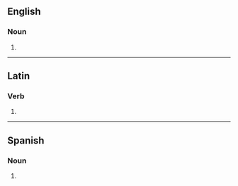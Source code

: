 {{also|insígnias}}

==English==

===Noun===
{{head|en|noun form}}

# {{plural of|en|insignia}}

----

==Latin==

===Verb===
{{la-verb-form|īnsigniās}}

# {{inflection of|la|īnsigniō||2|s|pres|actv|subj}}

----

==Spanish==

===Noun===
{{head|es|noun form}}

# {{plural of|es|insignia}}